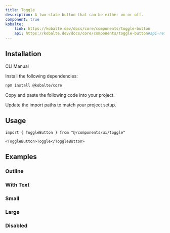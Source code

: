 ```yaml
---
title: Toggle
description: A two-state button that can be either on or off.
component: true
kobalte:
    link: https://kobalte.dev/docs/core/components/toggle-button
    api: https://kobalte.dev/docs/core/components/toggle-button#api-reference
---
```


<ComponentPreview name="toggle-demo" />

## Installation

<Tabs defaultValue="manual">

<TabsList>
    <TabsTrigger value="cli" disabled>
        CLI
    </TabsTrigger>
    <TabsTrigger value="manual">Manual</TabsTrigger>
    <TabsIndicator class="bg-primary" />
</TabsList>

<TabsContent value="manual">

<Steps>

<Step>Install the following dependencies:</Step>

```bash
npm install @kobalte/core
```

<Step>Copy and paste the following code into your project.</Step>

<ComponentSource name="toggle" />

<Step>Update the import paths to match your project setup.</Step>

</Steps>

</TabsContent>

</Tabs>

## Usage

```tsx
import { ToggleButton } from "@/components/ui/toggle"
```

```tsx
<ToggleButton>Toggle</ToggleButton>
```

## Examples

### Outline

<ComponentPreview name="toggle-outline" />

### With Text

<ComponentPreview name="toggle-with-text" />

### Small

<ComponentPreview name="toggle-small" />

### Large

<ComponentPreview name="toggle-large" />

### Disabled

<ComponentPreview name="toggle-disabled" />
